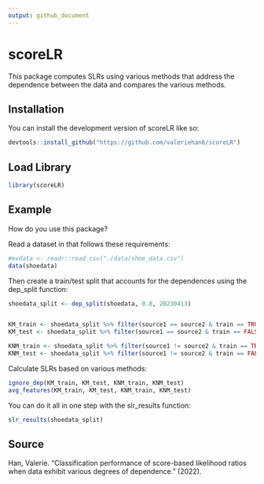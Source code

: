 ```yaml
---
output: github_document
---
```


<!-- [![R-CMD-check](https://github.com/valeriehan6/scoreLR/actions/workflows/R-CMD-check.yaml/badge.svg)](https://github.com/valeriehan6/scoreLR/actions/workflows/R-CMD-check.yaml) -->
<!-- [![Coverage status](https://codecov.io/gh/valeriehan6/scoreLR/branch/main/graph/badge.svg)](https://codecov.io/github/valeriehan6/scoreLR?branch=main) -->

# scoreLR

This package computes SLRs using various methods that address the dependence between the data and compares the various methods. 

## Installation

You can install the development version of scoreLR like so:

```r
devtools::install_github("https://github.com/valeriehan6/scoreLR")
```

## Load Library

```r
library(scoreLR)
```



## Example

How do you use this package?

Read a dataset in that follows these requirements:

```r
#exdata <- readr::read_csv("./data/shoe_data.csv")
data(shoedata)
```


Then create a train/test split that accounts for the dependences using the dep_split function:
```r
shoedata_split <- dep_split(shoedata, 0.8, 20230413)


KM_train <- shoedata_split %>% filter(source1 == source2 & train == TRUE) 
KM_test <- shoedata_split %>% filter(source1 == source2 & train == FALSE)

KNM_train <- shoedata_split %>% filter(source1 != source2 & train == TRUE)
KNM_test <- shoedata_split %>% filter(source1 != source2 & train == FALSE)

```


Calculate SLRs based on various methods:
```r
ignore_dep(KM_train, KM_test, KNM_train, KNM_test)
avg_features(KM_train, KM_test, KNM_train, KNM_test)
```


You can do it all in one step with the slr_results function:
```r
slr_results(shoedata_split)
```



## Source

Han, Valerie. "Classification performance of score-based likelihood ratios when data exhibit various degrees of dependence." (2022).
